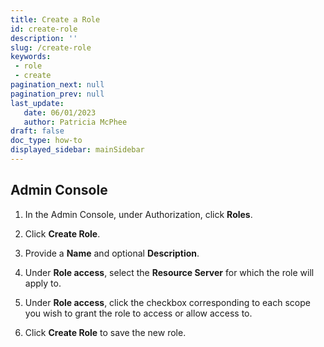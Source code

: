 ```yaml
---
title: Create a Role
id: create-role
description: ''
slug: /create-role
keywords: 
 - role
 - create
pagination_next: null
pagination_prev: null
last_update: 
   date: 06/01/2023
   author: Patricia McPhee
draft: false
doc_type: how-to
displayed_sidebar: mainSidebar
---
```




## Admin Console

1. In the Admin Console, under Authorization, click **Roles**.

2. Click **Create Role**.

3. Provide a **Name** and optional **Description**.

4. Under **Role access**, select the **Resource Server** for which the role will apply to.

4. Under **Role access**, click the checkbox corresponding to each scope you wish to grant the role to access or allow access to.  

5. Click **Create Role** to save the new role.  

